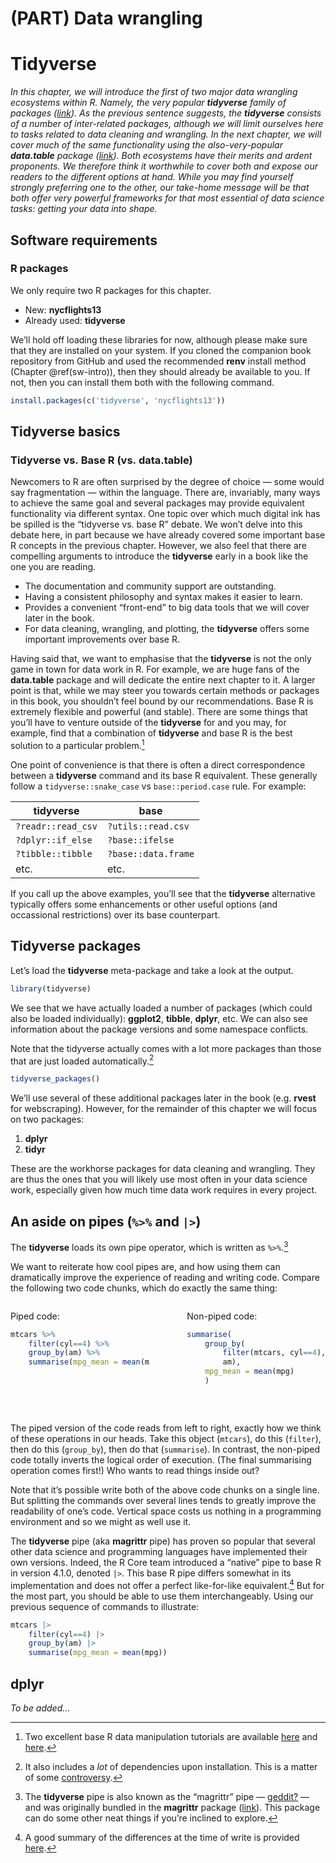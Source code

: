 # (PART) Data wrangling {-} 

# Tidyverse

_In this chapter, we will introduce the first of two major data wrangling ecosystems within R. Namely, the very popular **tidyverse** family of packages ([link](https://www.tidyverse.org)). As the previous sentence suggests, the **tidyverse** consists of a number of inter-related packages, although we will limit ourselves here to tasks related to data cleaning and wrangling. In the next chapter, we will cover much of the same functionality using the also-very-popular **data.table** package ([link](https://rdatatable.gitlab.io/data.table)). Both ecosystems have their merits and ardent proponents. We therefore think it worthwhile to cover both and expose our readers to the different options at hand. While you may find yourself strongly preferring one to the other, our take-home message will be that both offer very powerful frameworks for that most essential of data science tasks: getting your data into shape._

## Software requirements

### R packages 

We only require two R packages for this chapter.

- New: **nycflights13**
- Already used: **tidyverse**

We'll hold off loading these libraries for now, although please make sure that they are installed on your system. If you cloned the companion book repository from GitHub and used the recommended **renv** install method (Chapter \@ref(sw-intro)), then they should already be available to you. If not, then you can install them both with the following command.

```r
install.packages(c('tidyverse', 'nycflights13'))
```

## Tidyverse basics

### Tidyverse vs. Base R (vs. data.table)

Newcomers to R are often surprised by the degree of choice --- some would say fragmentation --- within the language. There are, invariably, many ways to achieve the same goal and several packages may provide equivalent functionality via different syntax. One topic over which much digital ink has be spilled is the "tidyverse vs. base R" debate. We won't delve into this debate here, in part because we have already covered some important base R concepts in the previous chapter. However, we also feel that there are compelling arguments to introduce the **tidyverse** early in a book like the one you are reading. 

- The documentation and community support are outstanding.
- Having a consistent philosophy and syntax makes it easier to learn.
- Provides a convenient "front-end" to big data tools that we will cover later in the book.
- For data cleaning, wrangling, and plotting, the **tidyverse** offers some important improvements over base R.

Having said that, we want to emphasise that the **tidyverse** is not the only game in town for data work in R. For example, we are huge fans of the **data.table** package and will dedicate the entire next chapter to it. A larger point is that, while we may steer you towards certain methods or packages in this book, you shouldn't feel bound by our recommendations. Base R is extremely flexible and powerful (and stable). There are some things that you'll have to venture outside of the **tidyverse** for and you may, for example, find that a combination of **tidyverse** and base R is the best solution to a particular problem.^[Two excellent base R data manipulation tutorials are available [here](https://www.rspatial.org/intr/index.html) and [here](https://github.com/matloff/fasteR).]

One point of convenience is that there is often a direct correspondence between a **tidyverse** command and its base R equivalent. These generally follow a `tidyverse::snake_case` vs `base::period.case` rule. For example:

| tidyverse  |  base |
|---|---|
| `?readr::read_csv`  | `?utils::read.csv` |
|  `?dplyr::if_else` |  `?base::ifelse` |
|  `?tibble::tibble` |  `?base::data.frame` |
|  etc. |  etc. |

  
If you call up the above examples, you'll see that the **tidyverse** alternative typically offers some enhancements or other useful options (and occassional restrictions) over its base counterpart.

## Tidyverse packages

Let's load the **tidyverse** meta-package and take a look at the output.

```r
library(tidyverse)
```

We see that we have actually loaded a number of packages (which could also be loaded individually): **ggplot2**, **tibble**, **dplyr**, etc. We can also see information about the package versions and some namespace conflicts.

Note that the tidyverse actually comes with a lot more packages than those that are just loaded automatically.^[It also includes a *lot* of dependencies upon installation. This is a matter of some [controversy](http://www.tinyverse.org/).]

```r
tidyverse_packages()
```

We'll use several of these additional packages later in the book (e.g. **rvest** for webscraping). However, for the remainder of this chapter we will focus on two packages:

1. **dplyr** 
2. **tidyr**

These are the workhorse packages for data cleaning and wrangling. They are thus the ones that you will likely use most often in your data science work, especially given how much time data work requires in every project.

## An aside on pipes (`%>%` and `|>`)

<!-- We already learned about pipes in our [lecture](https://raw.githack.com/uo-ec607/lectures/master/03-shell/03-shell.html#91) on the bash shell.  -->
The **tidyverse** loads its own pipe operator, which is written as `%>%`.^[The **tidyverse** pipe is also known as the "magrittr" pipe --- [geddit?](https://en.wikipedia.org/wiki/The_Treachery_of_Images) --- and was originally bundled in the **magrittr** package ([link](https://magrittr.tidyverse.org/)). This package can do some other neat things if you're inclined to explore.]
  
We want to reiterate how cool pipes are, and how using them can dramatically improve the experience of reading and writing code. Compare the following two code chunks, which do exactly the same thing:

:::::: {.columns}
::: {.column width="48%" data-latex="{0.48\textwidth}"}

Piped code:

```r
mtcars %>% 
	filter(cyl==4) %>% 
	group_by(am) %>% 
	summarise(mpg_mean = mean(mpg))
```
:::

::: {.column width="4%" data-latex="{0.04\textwidth}"}
\ <!-- an empty Div (with a white space), serving as a column separator -->
:::

::: {.column width="48%" data-latex="{0.48\textwidth}"}

Non-piped code:

```r
summarise(
	group_by(
		filter(mtcars, cyl==4), 
		am), 
	mpg_mean = mean(mpg)
	)
```
:::
::::::
\ <!-- an empty Div again to give some extra space before the next block -->

The piped version of the code reads from left to right, exactly how we think of these operations in our heads. Take this object (`mtcars`), do this (`filter`), then do this (`group_by`), then do that (`summarise`). In contrast, the non-piped code totally inverts the logical order of execution. (The final summarising operation comes first!) Who wants to read things inside out?

Note that it's possible write both of the above code chunks on a single line. But splitting the commands over several lines tends to greatly improve the readability of one's code. Vertical space costs us nothing in a programming environment and so we might as well use it.

The **tidyverse** pipe (aka **magrittr** pipe) has proven so popular that several other data science and programming languages have implemented their own versions. Indeed, the R Core team introduced a "native" pipe to base R in version 4.1.0, denoted `|>`. This base R pipe differs somewhat in its implementation and does not offer a perfect like-for-like equivalent.^[A good summary of the differences at the time of write is provided [here](https://www.r-bloggers.com/2021/05/the-new-r-pipe/).] But for the most part, you should be able to use them interchangeably. Using our previous sequence of commands to illustrate:

```r
mtcars |>
	filter(cyl==4) |>
	group_by(am) |>
	summarise(mpg_mean = mean(mpg))
```

## dplyr

_To be added..._